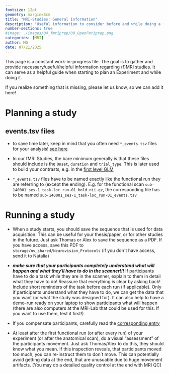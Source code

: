 ```yaml
---
fontsize: 12pt
geometry: margin=3cm
title: "MRI-Studies: General Information"
description: "Useful information to consider before and while doing a (f)MRI Study"
number-sections: true
#image: ./images/04_fmriprep/00_OpenFmriprep.png
categories: [MRI]
author: MG
date: 07/21/2025
---
```


This page is a constant work-in-progress file. The goal is to gather and provide necessary/useful/helpful information regarding (f)MRI studies. It can serve as a helpful guide when starting to plan an Experiment and while doing it.

If you realize something that is missing, please let us know, so we can add it here!

# Planning a study

## events.tsv files

- to save time later, keep in mind that you often need `*_events.tsv` files for your analysis! [see here](https://bids-specification.readthedocs.io/en/stable/modality-specific-files/task-events.html)

- In our fMRI Studies, the bare minimum generally is that these files should include is the `Onset`, `duration` and `trial_type`. This is later used to build your contrasts, e.g. in the [first level GLM](../../../dicom_to_glm/first_level_glm_nilearn.qmd)

- `*_events.tsv` files have to be named exactly like the functional run they are referring to (except the ending). E.g. for the functional scan `sub-140001_ses-1_task-loc_run-01_bold.nii.gz`, the corresponding file has to be named `sub-140001_ses-1_task-loc_run-01_events.tsv`


# Running a study

- When a study starts, you should save the sequence that is used for data acquisition. This can be useful for your thesis/paper, or for other studies in the future. Just ask Thomas or Alex to save the sequence as a PDF. If you have access, save this PDF to `storage/nv_shared/Neurovision_Protocols` (if you don´t have access, send it to Natalia)

- ***make sure that your participants completely understand what will happen and what they´ll have to do in the scanner!!!*** If participants have to do a task while they are in the scanner, explain to them in detail what they have to do! Reassure that everything is clear by asking back! Include short reminders of the task before each run (if applicable). Only if participants understand what they have to do, we can get the data that you want (or what the study was designed for). It can also help to have a demo-run ready on your laptop to show participants what will happen (there are also computers at the MRI-Lab that could be used for this. If you want to use them, test it first!)

- If you compensate participants, carefully read the [corresponding entry](../../people/compensation/compensation.qmd)

- At least after the first functional run (or after every run) of your experiment (or after the anatomical scan), do a visual "assessment" of the participants movement. Just ask Thomas/Alex to do this, they should know what you mean. If this inspection reveals, that participants moved too much, you can re-instruct them to don´t move. This can potentially avoid getting data at the end, that are unusuable due to huge movement artifacts. (You may do a detailed quality control at the end with MRI QC)